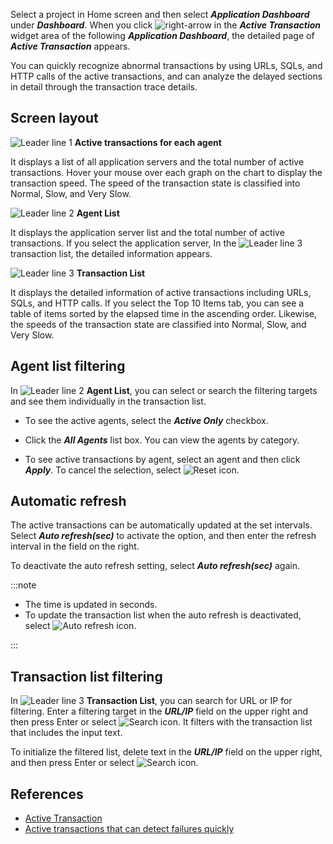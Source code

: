 Select a project in Home screen and then select **_Application Dashboard_** under **_Dashboard_**. When you click ![right-arrow](/img/right-arrow.svg) in the **_Active Transaction_** widget area of the following **_Application Dashboard_**, the detailed page of **_Active Transaction_** appears.

<ImgLang img='apm-dashboard-active-tx.png' desc='Active Transaction' />

You can quickly recognize abnormal transactions by using URLs, SQLs, and HTTP calls of the active transactions, and can analyze the delayed sections in detail through the transaction trace details.

## Screen layout

<ImgLang img='dashboard-active-transaction.png' desc='Active Transaction' />

![Leader line 1](/img/number-01.png) **Active transactions for each agent**

It displays a list of all application servers and the total number of active transactions. Hover your mouse over each graph on the chart to display the transaction speed. The speed of the transaction state is classified into <span class='normal'>Normal</span>, <span class='slow'>Slow</span>, and <span class='vslow'>Very Slow</span>.

![Leader line 2](/img/number-02.png) **Agent List**

It displays the application server list and the total number of active transactions. If you select the application server, In the ![Leader line 3](/img/number-03.png) transaction list, the detailed information appears.

![Leader line 3](/img/number-03.png) **Transaction List**

It displays the detailed information of active transactions including URLs, SQLs, and HTTP calls. If you select the Top 10 Items tab, you can see a table of items sorted by the elapsed time in the ascending order. Likewise, the speeds of the transaction state are classified into <span class='normal'>Normal</span>, <span class='slow'>Slow</span>, and <span class='vslow'>Very Slow</span>.

## Agent list filtering

In ![Leader line 2](/img/number-02.png) **Agent List**, you can select or search the filtering targets and see them individually in the transaction list. 

-   To see the active agents, select the **_Active Only_** checkbox.

-   Click the **_All Agents_** list box. You can view the agents by category.

-   To see active transactions by agent, select an agent and then click **_Apply_**. To cancel the selection, select ![Reset icon](/img/ico-reset.svg).

## Automatic refresh

The active transactions can be automatically updated at the set intervals. Select **_Auto refresh(sec)_** to activate the option, and then enter the refresh interval in the field on the right.

To deactivate the auto refresh setting, select **_Auto refresh(sec)_** again.

:::note

-   The time is updated in seconds.
-   To update the transaction list when the auto refresh is deactivated, select ![Auto refresh icon](/img/ico-refresh.png).

:::

## Transaction list filtering

In ![Leader line 3](/img/number-03.png) **Transaction List**, you can search for URL or IP for filtering. Enter a filtering target in the **_URL/IP_** field on the upper right and then press Enter or select ![Search icon](/img/ico-search.svg). It filters with the transaction list that includes the input text.

To initialize the filtered list, delete text in the **_URL/IP_** field on the upper right, and then press Enter or select ![Search icon](/img/ico-search.svg).

## References

-   [Active Transaction](https://brunch.co.kr/@leedongins/152)  
-   [Active transactions that can detect failures quickly](https://brunch.co.kr/@leedongins/31)

